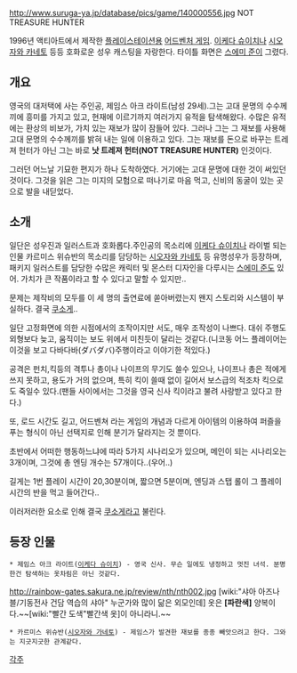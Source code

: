 http://www.suruga-ya.jp/database/pics/game/140000556.jpg
NOT TREASURE HUNTER

1996년 액티아트에서 제작한 [[플레이스테이션]]용 [[어드벤처 게임]]. [[이케다 슈이치]]나 [[시오자와 카네토]] 등등 호화로운 성우 캐스팅을 자랑한다. 타이틀 화면은 [[스에미 준]]이 그렸다.

== 개요 ==

영국의 대저택에 사는 주인공, 제임스 아크 라이트(남성 29세).그는 고대 문명의 수수께끼에 흥미를 가지고 있고, 현재에 이르기까지 여러가지 유적을 탐색해왔다.
수많은 유적에는 환상의 비보가, 가치 있는 재보가 많이 잠들어 있다. 그러나 그는 그 재보를 사용해 고대 문명의 수수께끼를 밝혀 내는 일에 이용하고 있다.
그는 재보를 돈으로 바꾸는 트레져 헌터가 아닌 그는 바로 '''낫 트레져 헌터(NOT TREASURE HUNTER)''' 인것이다.

그러던 어느날 기묘한 편지가 하나 도착하였다. 거기에는 고대 문명에 대한 것이 써있던 것이다. 그것을 읽은 그는 미지의 모험으로 떠나기로 마음 먹고, 신비의 동굴이 있는 곳으로 발을 내딛었다.

== 소개 ==
일단은 성우진과 일러스트과 호화롭다.주인공의 목소리에 [[이케다 슈이치]]나 라이벌 되는 인물 카르미스 위슈반의 목소리를 담당하는 [[시오자와 카네토]] 등 유명성우가 등장하며, 패키지 일러스트를 담당한 수많은 캐릭터 및 몬스터 디자인을 다루시는 [[스에미 준]]도 있어. 가치가 큰 작품이라고 할 수 있다고 말할 수 있지만..

문제는 제작비의 모두를 이 세 명의 출연료에 쏟아버렸는지 왠지 스토리와 시스템이 부실하다. 결국 [[쿠소게]]..

일단 고정화면에 의한 시점에서의 조작이지만 서도, 매우 조작성이 나쁘다. 대쉬 주행도 외형보다 늦고, 움직이는 보도 위에서 미친듯이 달리는 것같다.(니코동 어느 플레이어는 이것을 보고 다바다바(ダバダバ)주행이라고 이야기한 적있다.) 

공격은 펀치,킥등의 격투나 총이나 나이프의 무기도 쓸수 있으나, 나이프나 총은 적에게 쓰지 못하고, 용도가 거의 없으며, 특히 킥이 쓸때 없이 길어서 보스급의 적조차 킥으로도 죽일수 있다.(팬들 사이에서는 그것을 영국 신사 킥이라고 불려 사랑받고 있다고 한다.)

또, 로드 시간도 길고, 어드벤쳐 라는 게임의 개념과 다르게 아이템의 이용하여 퍼즐을 푸는 형식이 아닌 선택지로 인해 분기가 달라지는 것 뿐이다.

초반에서 어떠한 행동하느냐에 따라 5가지 시나리오가 있으며, 메인이 되는 시나리오는 3개이며, 그것에 총 엔딩 개수는 57개이다..(우어..)

길게는 1번 플레이 시간이 20,30분이며, 짧으면 5분이며, 엔딩과 스탭 롤이 그 플레이 시간의 반을 먹고 들어간다..

이러저러한 요소로 인해 결국 [[쿠소게]]라고 불린다.

== 등장 인물 ==
 * 제임스 아크 라이트([[이케다 슈이치]]) - 영국 신사. 무슨 일에도 냉정하고 멋진 녀석. 분명한건 탐색하는 옷차림은 아닌 것같다.

http://rainbow-gates.sakura.ne.jp/review/nth/nth002.jpg
[wiki:"샤아 아즈나블/기동전사 건담 역습의 샤아" 누군가와 많이 닮은 외모인데] 옷은 '''[파란색]''' 양복이다.~~[wiki:"빨간 도색"빨간색 옷]이 아니라니.~~

 * 카르미스 위슈반([[시오자와 가네토]]) - 제임스가 발견한 재보를 종종 빼앗으려고 한다. 그와는 지긋지긋한 관계같다.

[[각주]]
